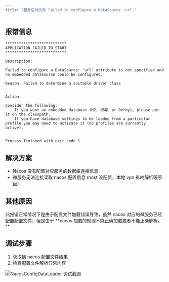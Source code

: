 ```yaml
---
title: "服务启动失败 Failed to configure a DataSource 'url'"
---
```


## 报错信息

```shell
***************************
APPLICATION FAILED TO START
***************************

Description:

Failed to configure a DataSource: 'url' attribute is not specified and no embedded datasource could be configured.

Reason: Failed to determine a suitable driver class


Action:

Consider the following:
	If you want an embedded database (H2, HSQL or Derby), please put it on the classpath.
	If you have database settings to be loaded from a particular profile you may need to activate it (no profiles are currently active).


Process finished with exit code 1
```

## 解决方案

- Nacos 没有配置对应服务的数据库连接信息
- 微服务无法连接读取 nacos 配置信息 (host 没配置，本地 vpn 影响解析等原因)

## 其他原因

<Warning>
此报错正常情况下是由于配置文件加载错误导致，虽然 nacos 对应的微服务已经配置配置文件，但是由于 **nacos 加载的规则不能正确加载或者不能正确解析。**
</Warning>

## 调试步骤

1. 获取到 nacos 配置文件结果
2. 检查配置文件解析异常内容

![NacosConfigDataLoader 调试截图](https://minio.pigx.vip/oss/1661770586.png)
